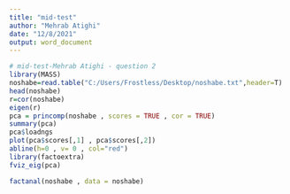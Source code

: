 ```yaml
---
title: "mid-test"
author: "Mehrab Atighi"
date: "12/8/2021"
output: word_document
---
```


```r
# mid-test-Mehrab Atighi - question 2
library(MASS)
noshabe=read.table("C:/Users/Frostless/Desktop/noshabe.txt",header=T)
head(noshabe)
r=cor(noshabe)
eigen(r)
pca = princomp(noshabe , scores = TRUE , cor = TRUE)
summary(pca)
pca$loadngs
plot(pca$scores[,1] , pca$scores[,2])
abline(h=0 , v= 0 , col="red")
library(factoextra)
fviz_eig(pca)

factanal(noshabe , data = noshabe)

```
